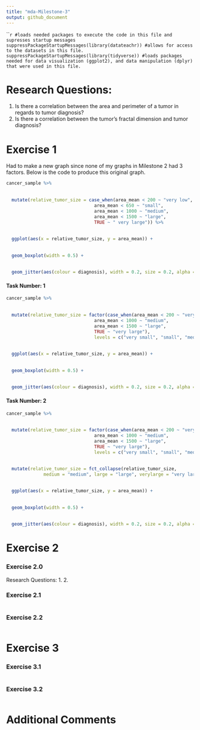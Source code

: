 ```yaml
---
title: "mda-Milestone-3"
output: github_document
---
```


`````r
#loads needed packages to execute the code in this file and supresses startup messages
suppressPackageStartupMessages(library(datateachr)) #allows for access to the datasets in this file.
suppressPackageStartupMessages(library(tidyverse)) #loads packages needed for data visualization (ggplot2), and data manipulation (dplyr) that were used in this file.
```

# Research Questions:

1. Is there a correlation between the area and perimeter of a tumor in regards to tumor diagnosis?
2. Is there a correlation between the tumor's fractal dimension and tumor diagnosis?

# Exercise 1

Had to make a new graph since none of my graphs in Milestone 2 had 3 factors. Below is the code to produce this original graph.

```r

cancer_sample %>%
  
  
  mutate(relative_tumor_size = case_when(area_mean < 200 ~ "very low",                                    
                                 area_mean < 650 ~ "small",
                                 area_mean < 1000 ~ "medium",
                                 area_mean < 1500 ~ "large",
                                 TRUE ~ " very large")) %>%
  
  
  ggplot(aes(x = relative_tumor_size, y = area_mean)) +
  
  
  geom_boxplot(width = 0.5) +
  
  
  geom_jitter(aes(colour = diagnosis), width = 0.2, size = 0.2, alpha = 0.3)
```

#### Task Number: 1

```r

cancer_sample %>%
  
  
  mutate(relative_tumor_size = factor(case_when(area_mean < 200 ~ "very small",                                                                                        area_mean < 650 ~ "small",
                                 area_mean < 1000 ~ "medium",
                                 area_mean < 1500 ~ "large",
                                 TRUE ~ "very large"),
                                 levels = c("very small", "small", "medium",  "large", "very large"))) %>%
  
  
  ggplot(aes(x = relative_tumor_size, y = area_mean)) +
  
  
  geom_boxplot(width = 0.5) +
  
  
  geom_jitter(aes(colour = diagnosis), width = 0.2, size = 0.2, alpha = 0.3)
```

#### Task Number: 2

```r

cancer_sample %>%
  
  
  mutate(relative_tumor_size = factor(case_when(area_mean < 200 ~ "very small",                                                                                        area_mean < 650 ~ "small",
                                 area_mean < 1000 ~ "medium",
                                 area_mean < 1500 ~ "large",
                                 TRUE ~ "very large"),
                                 levels = c("very small", "small", "medium",  "large", "very large"))) %>%
  
  
  mutate(relative_tumor_size = fct_collapse(relative_tumor_size, 
              medium = "medium", large = "large", verylarge = "very large", other = c("very small", "small"))) %>%

  
  ggplot(aes(x = relative_tumor_size, y = area_mean)) +
  
  
  geom_boxplot(width = 0.5) +
  
  
  geom_jitter(aes(colour = diagnosis), width = 0.2, size = 0.2, alpha = 0.3)
```

# Exercise 2

### Exercise 2.0

Research Questions:
1.
2.

### Exercise 2.1

```r

```

### Exercise 2.2

```r

```

# Exercise 3

### Exercise 3.1

```r

```

### Exercise 3.2

```r

```

# Additional Comments
